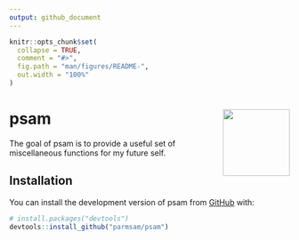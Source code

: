 ```yaml
---
output: github_document
---
```


<!-- README.md is generated from README.Rmd. Please edit that file -->

```r
knitr::opts_chunk$set(
  collapse = TRUE,
  comment = "#>",
  fig.path = "man/figures/README-",
  out.width = "100%"
)
```

# psam <img src="man/figures/logo.png" align="right" height="120" />

<!-- badges: start -->
<!-- badges: end -->

The goal of psam is to provide a useful set of miscellaneous functions for my future self.

## Installation

You can install the development version of psam from [GitHub](https://github.com/) with:

``` r
# install.packages("devtools")
devtools::install_github("parmsam/psam")
```
